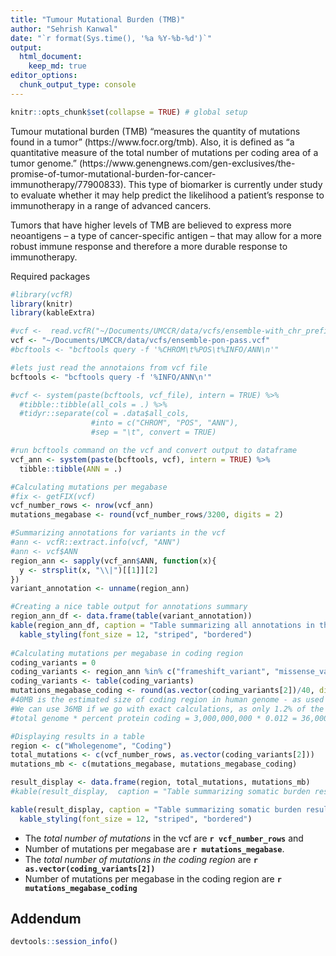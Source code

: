 ```yaml
---
title: "Tumour Mutational Burden (TMB)"
author: "Sehrish Kanwal"
date: "`r format(Sys.time(), '%a %Y-%b-%d')`"
output:
  html_document:
    keep_md: true
editor_options:
  chunk_output_type: console
---
```


```r
knitr::opts_chunk$set(collapse = TRUE) # global setup
```

Tumour mutational burden (TMB) "measures the quantity of mutations found in a tumor" (https://www.focr.org/tmb). Also, it is defined as "a quantitative measure of the total number of mutations per coding area of a tumor genome." (https://www.genengnews.com/gen-exclusives/the-promise-of-tumor-mutational-burden-for-cancer-immunotherapy/77900833).
This type of biomarker is currently under study to evaluate whether it may help predict the likelihood a patient's response to immunotherapy in a range of advanced cancers. 

Tumors that have higher levels of TMB are believed to express more neoantigens – a type of cancer-specific antigen – that may allow for a more robust immune response and therefore a more durable response to immunotherapy.

Required packages

```r
#library(vcfR)
library(knitr)
library(kableExtra)
```

```r
#vcf <-  read.vcfR("~/Documents/UMCCR/data/vcfs/ensemble-with_chr_prefix.vcf", verbose =  FALSE) 
vcf <- "~/Documents/UMCCR/data/vcfs/ensemble-pon-pass.vcf"
#bcftools <- "bcftools query -f '%CHROM\t%POS\t%INFO/ANN\n'"

#lets just read the annotaions from vcf file
bcftools <- "bcftools query -f '%INFO/ANN\n'"

#vcf <- system(paste(bcftools, vcf_file), intern = TRUE) %>%
  #tibble::tibble(all_cols = .) %>%
  #tidyr::separate(col = .data$all_cols,
                  #into = c("CHROM", "POS", "ANN"),
                  #sep = "\t", convert = TRUE)

#run bcftools command on the vcf and convert output to dataframe
vcf_ann <- system(paste(bcftools, vcf), intern = TRUE) %>%
  tibble::tibble(ANN = .)

#Calculating mutations per megabase
#fix <- getFIX(vcf)
vcf_number_rows <- nrow(vcf_ann)
mutations_megabase <- round(vcf_number_rows/3200, digits = 2)

#Summarizing annotations for variants in the vcf
#ann <- vcfR::extract.info(vcf, "ANN")
#ann <- vcf$ANN
region_ann <- sapply(vcf_ann$ANN, function(x){
  y <- strsplit(x, "\\|")[[1]][2]
})
variant_annotation <- unname(region_ann)

#Creating a nice table output for annotations summary
region_ann_df <- data.frame(table(variant_annotation))
kable(region_ann_df, caption = "Table summarizing all annotations in the vcf and the total number of variants suppporting these annotations")  %>%
  kable_styling(font_size = 12, "striped", "bordered")
  
#Calculating mutations per megabase in coding region
coding_variants = 0
coding_variants <- region_ann %in% c("frameshift_variant", "missense_variant", "missense_variant&splice_region_variant")
coding_variants <- table(coding_variants)
mutations_megabase_coding <- round(as.vector(coding_variants[2])/40, digits = 2) 
#40MB is the estimated size of coding region in human genome - as used by PCGR as well. 
#We can use 36MB if we go with exact calculations, as only 1.2% of the total genome is considered coding. 
#total genome * percent protein coding = 3,000,000,000 * 0.012 = 36,000,000 ~36MB

#Displaying results in a table
region <- c("Wholegenome", "Coding")
total_mutations <- c(vcf_number_rows, as.vector(coding_variants[2]))
mutations_mb <- c(mutations_megabase, mutations_megabase_coding)

result_display <- data.frame(region, total_mutations, mutations_mb) 
#kable(result_display,  caption = "Table summarizing somatic burden result")

kable(result_display, caption = "Table summarizing somatic burden result") %>%
  kable_styling(font_size = 12, "striped", "bordered")
```

* The _total number of mutations_ in the vcf are **`r vcf_number_rows`** and 
* Number of mutations per megabase are **`r mutations_megabase`**.
* The _total number of mutations in the coding region_ are **`r as.vector(coding_variants[2])`**
* Number of mutations per megabase in the coding region are **`r mutations_megabase_coding`**

## Addendum

```r
devtools::session_info()
```
